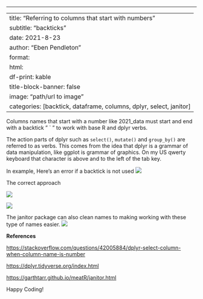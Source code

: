 ------------------------------------------------------------------------

---
title: "Referring to columns that start with numbers"
subtitle: "backticks"
date: 2021-8-23
author: "Eben Pendleton"
format:
  html:
    df-print: kable
title-block-banner: false
image: "path/url to image"
categories: [backtick, dataframe, columns, dplyr, select, janitor]
---

Columns names that start with a number like 2021_data must start and end with a backtick " \` " to work with base R and dplyr verbs.

The action parts of dplyr such as `select()`, `mutate()` and `group_by()` are referred to as verbs. This comes from the idea that dplyr is a grammar of data manipulation, like ggplot is grammar of graphics. On my US qwerty keyboard that character is above and to the left of the tab key.

In example, Here's an error if a backtick is not used ![](images/backtick1.png)

The correct approach

![](images/backtick2.png)

![](images/backtick3.png)

The janitor package can also clean names to making working with these type of names easier. ![](images/backtick4.png)

**References**

<https://stackoverflow.com/questions/42005884/dplyr-select-column-when-column-name-is-number>

<https://dplyr.tidyverse.org/index.html>

<https://garthtarr.github.io/meatR/janitor.html>

Happy Coding!
